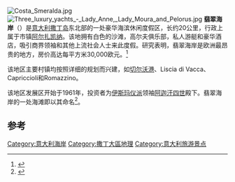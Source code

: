 [[File:Costa_Smeralda.jpg|thumb]]
[[File:Three_luxury_yachts_-_Lady_Anne,_Lady_Moura_and_Pelorus.jpg|thumb]]
'''翡翠海岸'''（{{lang-it|Costa Smeralda}}）是[[意大利|意大利]][[撒丁岛|撒丁岛]]东北部的一处豪华海滨休闲度假区，长约20公里，行政上属于市镇[[阿尔扎凯纳|阿尔扎凯纳]]。该地拥有白色的沙滩，高尔夫俱乐部，私人游艇和豪华酒店，吸引商界领袖和其他上流社会人士来此度假。研究表明，翡翠海岸是欧洲最昂贵的地方，房价高达每平方米30,000欧元。<ref>{{Cite news |first=Jason |last=Sheftell |url=http://www.nydailynews.com/life-style/real-estate/hottest-european-luxury-residential-soaring-article-1.1328619 |title=Top residential markets in Europe soar to new heights: study |work=Daily News |location=New York |date=2013-04-27 |access-date= 2015-04-05}}</ref>

该地区主要村镇均按照详细的规划而兴建，如[[切尔沃港|切尔沃港]]、Liscia di Vacca、Capriccioli和Romazzino。

该地区发展区开始于1961年，投资者为[[伊斯玛仪派|伊斯玛仪派]]领袖[[阿迦汗四世|阿迦汗四世]]殿下。翡翠海岸的一处海滩即以其命名<ref name="CharmingSardinia">{{cite web | url=http://www.charmingsardinia.com/booksardegna/SARDINIA-Olbia-Costa%20Smeralda-Badesi.pdf | format=web | title=Guide to Olbia, Costa Smeralda, Badesi | publisher=CharmingSardinia.com | date=January 2009 | deadurl=yes | archiveurl=https://web.archive.org/web/20090711062529/http://www.charmingsardinia.com/booksardegna/SARDINIA-Olbia-Costa%20Smeralda-Badesi.pdf | archivedate=2009-07-11 }}</ref>。

== 参考 ==
{{reflist}}
{{sisterlinks|voy=Costa Smeralda}}
{{Coord|41.1|9.5|scale:200000|display=title}}
[[Category:意大利海岸|Category:意大利海岸]]
[[Category:撒丁大區地理|Category:撒丁大區地理]]
[[Category:意大利旅游景点|Category:意大利旅游景点]]